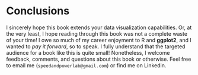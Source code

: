 
# Conclusions

I sincerely hope this book extends your data visualization capabilities. Or, at the very least, I hope reading through this book was not a complete waste of your time! I owe so much of my career enjoyment to R and **ggplot2**, and I wanted to *pay it forward*, so to speak. I fully understand that the targeted audience for a book like this is quite small! Nonetheless, I welcome feedback, comments, and questions about this book or otherwise. Feel free to email me (`speedandpowerlab@gmail.com`) or find me on Linkedin. 
